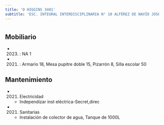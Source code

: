 ```yaml
---
title: 'O HIGGINS 3401'
subtitle: 'ESC. INTEGRAL INTERDISCIPLINARIA N° 10 ALFÉREZ DE NAVÍO JOSÉ MARÍA SOBRAL'
---
```


#


## Mobiliario

*  (2023) : NA 1 

*  (2021) : Armario 18, Mesa pupitre doble 15, Pizarrón 8, Silla escolar 50 





## Mantenimiento

*  (2021) Electricidad 
    + Independizar inst eléctrica-Secret,direc

*  (2021) Sanitarias 
    + Instalación de colector de agua, Tanque de 1000L



